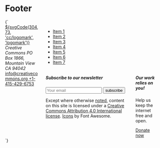 
<Meta title="Patterns/Footer" />

# Footer

<Preview>
  <Story name="Default" parameters={{
    design: figmaConfig("639%3A185")
  }}>{`
    <footer class="main-footer">
      <div class="container">
        <div class="columns">
          <div class="column is-one-quarter">
            <a href="https://creativecommons.org" class="main-logo margin-bottom-bigger">
              <span class="has-text-white">${svgCode(304, 73, 'cc/logomark', 'logomark')}</span>
            </a>
            <address class="margin-bottom-normal">
              <span class="is-block">Creative Commons</span>
              <span>PO Box 1866, Mountain View CA 94042</span>
            </address>
            <a href="mailto:info@creativecommons.org" class="mail is-block">
              info@creativecommons.org
            </a>
            <a href="tel://+1-415-429-6753" class="phone">
              +1-415-429-6753
            </a>
            <div class="margin-vertical-large">
              <a href="https://www.instagram.com/creativecommons" class="social has-text-white" target="_blank" rel="noopener">
                <i class="icon instagram margin-right-small is-size-4"></i>
              </a>
              <a href="https://www.twitter.com/creativecommons" class="social has-text-white" target="_blank" rel="noopener">
                <i class="icon twitter margin-right-small is-size-4"></i>
              </a>
              <a href="https://www.facebook.com/creativecommons" class="social has-text-white" target="_blank" rel="noopener">
                <i class="icon facebook margin-right-small is-size-4"></i>
              </a>
              <a href="https://www.linkedin.com/company/creative-commons/" class="social has-text-white" target="_blank" rel="noopener">
                <i class="icon linkedin margin-right-small is-size-4"></i>
              </a>
            </div>
          </div>
          <div class="column is-three-quarters">
            <div class="columns">
              <div class="column is-full">
                <nav class="footer-navigation">
                  <ul class="menu">
                    <li><a href="#" class="menu-item">Item 1</a></li>
                    <li><a href="#" class="menu-item">Item 2</a></li>
                    <li><a href="#" class="menu-item">Item 3</a></li>
                    <li><a href="#" class="menu-item">Item 4</a></li>
                    <li><a href="#" class="menu-item">Item 5</a></li>
                    <li><a href="#" class="menu-item">Item 6</a></li>
                    <li><a href="#" class="menu-item">Item 7</a></li>
                  </ul>
                </nav>
              </div>
            </div>
            <div class="columns">
              <div class="column is-two-thirds">
                <div class="subscription">
                  <h5 class="b-header">Subscribe to our newsletter</h5>
                  <form class="newsletter">
                    <input type="text" class="input has-text-white" placeholder="Your email">
                    <input type="submit" value="subscribe" class="button small">
                  </form>
                </div>
                <div class="attribution margin-top-bigger">
                  <p class="caption">
                    Except where otherwise
                    <a href="https://creativecommons.org/policies#license" target="_blank" rel="noopener">noted</a>,
                    content on this site is licensed under a
                    <a href="https://creativecommons.org/licenses/by/4.0/" target="_blank" rel="noopener">Creative Commons Attribution 4.0 International license</a>.
                    <a href="https://creativecommons.org/website-icons" target="_blank" rel="noopener">Icons</a>
                    by Font Awesome.
                  </p>
                  <div class="margin-top-smaller">
                    <i class="icon cc-logo margin-right-small is-size-4 is-color-white"></i>
                    <i class="icon cc-by margin-right-small is-size-4 is-color-white"></i>
                  </div>
                </div>
              </div>
              <div class="column is-one-third">
                <aside class="donate-section">
                  <h5>Our work relies on you!</h5>
                  <p>Help us keep the internet free and open.</p>
                  <a class="button donate" href="http://creativecommons.org/donate">
                    <i class="icon cc-letterheart margin-right-small is-size-5 padding-top-smaller"></i>
                    Donate now
                  </a>
                </aside>
              </div>
            </div>
          </div>
        </div>
      </div>
    </footer>
  `}</Story>
</Preview>

